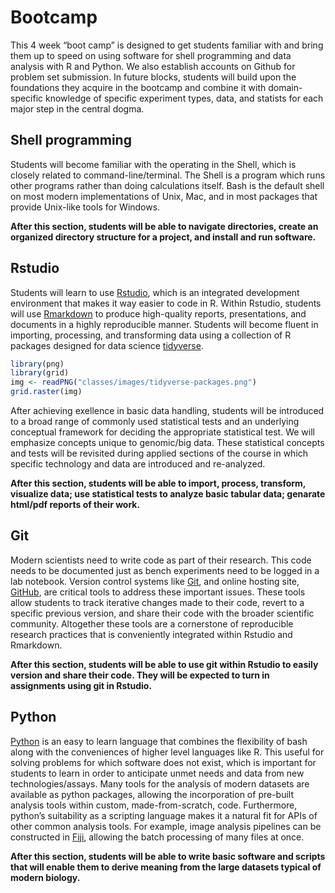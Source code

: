 # Bootcamp {#bootcamp}

This 4 week “boot camp” is designed to get students familiar with and bring them up to speed on using software for shell programming and data analysis with R and Python. We also establish accounts on Github for problem set submission. In future blocks, students will build upon the foundations they acquire in the bootcamp and combine it with domain-specific knowledge of specific experiment types, data, and statists for each major step in the central dogma.

## Shell programming

Students will become familiar with the operating in the Shell, which is closely related to command-line/terminal. The Shell is a program which runs other programs rather than doing calculations itself. Bash is the default shell on most modern implementations of Unix, Mac, and in most packages that provide Unix-like tools for Windows.

__After this section, students will be able to navigate directories, create an organized directory structure for a project, and install and run software.__
	

## Rstudio

Students will learn to use [Rstudio](https://www.rstudio.com/), which is an integrated development environment that makes it way easier to code in R. Within Rstudio, students will use [Rmarkdown](https://rmarkdown.rstudio.com/) to produce high-quality reports, presentations, and documents in a highly reproducible manner. Students will become fluent in importing, processing, and transforming data using a collection of R packages designed for data science [tidyverse](https://www.tidyverse.org/). 


```r
library(png)
library(grid)
img <- readPNG("classes/images/tidyverse-packages.png")
grid.raster(img)
```

After achieving exellence in basic data handling, students will be introduced to a broad range of commonly used statistical tests and an underlying conceptual framework for deciding the appropriate statistical test. We will emphasize concepts unique to genomic/big data. These statistical concepts and tests will be revisited during applied sections of the course in which specific technology and data are introduced and re-analyzed.

__After this section, students will be able to import, process, transform, visualize data; use statistical tests to analyze basic tabular data; genarate html/pdf reports of their work.__

## Git

Modern scientists need to write code as part of their research. This code needs to be documented just as bench experiments need to be logged in a lab notebook. Version control systems like [Git](https://git-scm.com), and online
hosting site, [GitHub](https://github.com), are critical tools to address these important issues. These tools allow students to track iterative changes made to their code, revert to a specific previous version, and share their code with the broader scientific community. Altogether these tools are a cornerstone of reproducible research practices that is conveniently integrated within Rstudio and Rmarkdown.

__After this section, students will be able to use git within Rstudio to easily version and share their code. They will be expected to turn in assignments using git in Rstudio.__


## Python

[Python](https://www.python.org/) is an easy to learn language that combines the flexibility of bash along with the conveniences of higher level languages like R. This useful for solving problems for which software does not exist, which is important for students to learn in order to anticipate unmet needs and data from new technologies/assays. Many tools for the analysis of modern datasets are available as python packages, allowing the incorporation of pre-built analysis tools within custom, made-from-scratch, code. Furthermore, python's suitability as a scripting language makes it a natural fit for APIs of other common analysis tools.  For example, image analysis pipelines can be constructed in [Fiji](https://imagej.net/Jython_Scripting), allowing the batch processing of many files at once.  

__After this section, students will be able to write basic software and scripts that will enable them to derive meaning from the large datasets typical of modern biology.__ 
